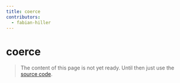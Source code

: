 ```yaml
---
title: coerce
contributors:
  - fabian-hiller
---
```


# coerce

> The content of this page is not yet ready. Until then just use the [source code](https://github.com/fabian-hiller/valibot/blob/main/library/src/methods/coerce/coerce.ts).

